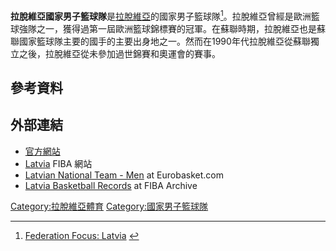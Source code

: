 {{expand|time=2015-07-18T09:01:07+00:00}}
'''拉脫維亞國家男子籃球隊'''是[[拉脫維亞|拉脫維亞]]的國家男子籃球隊<ref>[http://www.fibaeurope.com/cid_7b0E4jiIIfk6gZwtQpkB30.coid_GCcu4PUDGXsHamzPQmY7e1.articleMode_on.html Federation Focus: Latvia] {{Wayback|url=http://www.fibaeurope.com/cid_7b0E4jiIIfk6gZwtQpkB30.coid_GCcu4PUDGXsHamzPQmY7e1.articleMode_on.html |date=20160101113813 }} {{en icon}}</ref>。拉脫維亞曾經是歐洲籃球強隊之一，獲得過第一屆歐洲籃球錦標賽的冠軍。在蘇聯時期，拉脫維亞也是蘇聯國家籃球隊主要的國手的主要出身地之一。然而在1990年代拉脫維亞從蘇聯獨立之後，拉脫維亞從未參加過世錦賽和奧運會的賽事。
==參考資料==
{{reflist}}

==外部連結==
*[http://basket.lv/ 官方網站] {{Wayback|url=http://basket.lv/ |date=20110421183926 }} {{in lang|lv}}
*[http://www.fiba.basketball/federation/Latvia Latvia] {{Wayback|url=http://www.fiba.basketball/federation/Latvia |date=20210815215012 }} FIBA 網站
*[http://www.eurobasket.com/Latvia/basketball-National-Team.asp Latvian National Team - Men] {{Wayback|url=http://www.eurobasket.com/Latvia/basketball-National-Team.asp |date=20210526110801 }} at Eurobasket.com
*[http://archive.fiba.com/pages/eng/fa/p/rpp//tid/2134/_//teams.html Latvia Basketball Records] {{Wayback|url=http://archive.fiba.com/pages/eng/fa/p/rpp//tid/2134/_//teams.html |date=20210720124746 }} at FIBA Archive

[[Category:拉脫維亞體育|Category:拉脫維亞體育]]
[[Category:國家男子籃球隊|Category:國家男子籃球隊]]